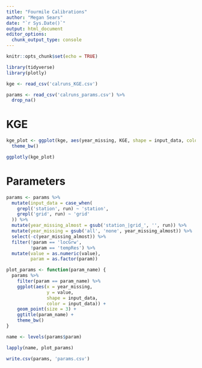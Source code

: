 ```yaml
---
title: "Fourmile Calibrations"
author: "Megan Sears"
date: "`r Sys.Date()`"
output: html_document
editor_options: 
  chunk_output_type: console
---
```


```r
knitr::opts_chunk$set(echo = TRUE)

library(tidyverse)
library(plotly)

```

```r

kge <- read_csv('calruns_KGE.csv')

params <- read_csv('calruns_params.csv') %>%
  drop_na()

```

# KGE

```r

kge_plot <- ggplot(kge, aes(year_missing, KGE, shape = input_data, color = input_data)) + geom_point(size = 3) +
  theme_bw()

ggplotly(kge_plot)

```

# Parameters

```r

params <- params %>%
  mutate(input_data = case_when(
    grepl('station', run) ~ 'station',
    grepl('grid', run) ~ 'grid'
  )) %>%
  mutate(year_missing_almost = gsub('station_|grid_', '', run)) %>%
  mutate(year_missing = gsub('all', 'none', year_missing_almost)) %>%
  select(-c(year_missing_almost)) %>%
  filter(!param == 'locGrw',
         !param == 'tempRes') %>%
  mutate(value = as.numeric(value),
         param = as.factor(param))

plot_params <- function(param_name) {
  params %>%
    filter(param == param_name) %>%
    ggplot(aes(x = year_missing,
               y = value,
               shape = input_data, 
               color = input_data)) + 
    geom_point(size = 3) + 
    ggtitle(param_name) +
    theme_bw()
}

name <- levels(params$param)

lapply(name, plot_params)

write.csv(params, 'params.csv')

```

